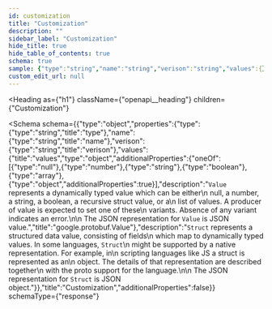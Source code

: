 ```yaml
---
id: customization
title: "Customization"
description: ""
sidebar_label: "Customization"
hide_title: true
hide_table_of_contents: true
schema: true
sample: {"type":"string","name":"string","verison":"string","values":{}}
custom_edit_url: null
---
```



<Heading
  as={"h1"}
  className={"openapi__heading"}
  children={"Customization"}
>
</Heading>





<Schema
  schema={{"type":"object","properties":{"type":{"type":"string","title":"type"},"name":{"type":"string","title":"name"},"verison":{"type":"string","title":"verison"},"values":{"title":"values","type":"object","additionalProperties":{"oneOf":[{"type":"null"},{"type":"number"},{"type":"string"},{"type":"boolean"},{"type":"array"},{"type":"object","additionalProperties":true}],"description":"`Value` represents a dynamically typed value which can be either\n null, a number, a string, a boolean, a recursive struct value, or a\n list of values. A producer of value is expected to set one of these\n variants. Absence of any variant indicates an error.\n\n The JSON representation for `Value` is JSON value.","title":"google.protobuf.Value"},"description":"`Struct` represents a structured data value, consisting of fields\n which map to dynamically typed values. In some languages, `Struct`\n might be supported by a native representation. For example, in\n scripting languages like JS a struct is represented as an\n object. The details of that representation are described together\n with the proto support for the language.\n\n The JSON representation for `Struct` is JSON object."}},"title":"Customization","additionalProperties":false}}
  schemaType={"response"}
>
  
</Schema>
            